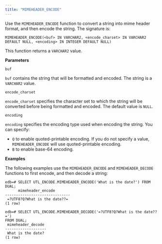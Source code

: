 ```yaml
---
title: "MIMEHEADER_ENCODE"
---
```


Use the `MIMEHEADER_ENCODE` function to convert a string into mime header format, and then encode the string. The signature is:

```text
MIMEHEADER_ENCODE(<buf> IN VARCHAR2, <encode_charset> IN VARCHAR2
DEFAULT NULL, <encoding> IN INTEGER DEFAULT NULL)
```

This function returns a `VARCHAR2` value.

**Parameters**

`buf`

 `buf` contains the string that will be formatted and encoded. The string is a `VARCHAR2` value.

`encode_charset`

 `encode_charset` specifies the character set to which the string will be converted before being formatted and encoded. The default value is `NULL`.

`encoding`

 `encoding` specifies the encoding type used when encoding the string. You can specify:

 -   `Q` to enable quoted-printable encoding. If you do not specify a value, `MIMEHEADER_ENCODE` will use quoted-printable encoding.
 -   `B` to enable base-64 encoding.

**Examples**

The following examples use the `MIMEHEADER_ENCODE` and `MIMEHEADER_DECODE` functions to first encode, and then decode a string:

```text
edb=# SELECT UTL_ENCODE.MIMEHEADER_ENCODE('What is the date?') FROM DUAL;
      mimeheader_encode
------------------------------
 =?UTF8?Q?What is the date??=
(1 row)

edb=# SELECT UTL_ENCODE.MIMEHEADER_DECODE('=?UTF8?Q?What is the date??=')
FROM DUAL;
 mimeheader_decode
-------------------
 What is the date?
(1 row)
```
